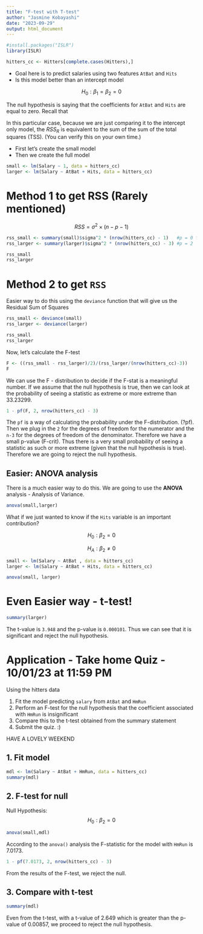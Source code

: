 ```yaml
---
title: "F-test with T-test"
author: "Jasmine Kobayashi"
date: "2023-09-29"
output: html_document
---
```


```r
#install.packages("ISLR")
library(ISLR)
```

```r
hitters_cc <- Hitters[complete.cases(Hitters),]
```

* Goal here is to predict salaries using two features `AtBat` and `Hits`
* Is this model better than an intercept model

$$
H_0: \beta_1 = \beta_2 = 0
$$

The null hypothesis is saying that the coefficients for `AtBat` and `Hits` are equal to zero. Recall that

\begin{equation}
F_{stat} = \frac{(RSS_R - RSS_{UR})/q}{RSS_{UR}/(n-p-1)}
\end{equation}

In this particular case, because we are just comparing it to the intercept only model, the $RSS_R$ is equivalent to the sum of the sum of the total squares (TSS). (You can verify this on your own time.)

* First let's create the small model
* Then we create the full model

```r
small <- lm(Salary ~ 1, data = hitters_cc)
larger <- lm(Salary ~ AtBat + Hits, data = hitters_cc)
```


# Method 1 to get RSS (Rarely mentioned)

$$
RSS = \sigma^2 \times (n-p-1)
$$

```r
rss_small <- summary(small)$sigma^2 * (nrow(hitters_cc) - 1)   #p = 0 for the first model
rss_larger <- summary(larger)$sigma^2 * (nrow(hitters_cc) - 3) #p = 2

rss_small
rss_larger
```


# Method 2 to get `RSS`

Easier way to do this using the `deviance` function that will give us the Residual Sum of Squares

```r
rss_small <- deviance(small)
rss_larger <- deviance(larger)

rss_small
rss_larger
```
Now, let's calculate the F-test

```r
F <- ((rss_small - rss_larger)/2)/(rss_larger/(nrow(hitters_cc)-3))
F
```

We can use the F - distribution to decide if the F-stat is a meaningful number. If we assume that the null hypothesis is true, then we can look at the probability of seeing a statistic as extreme or more extreme than $33.23299$.

```r
1 - pf(F, 2, nrow(hitters_cc) - 3)
```

The `pf` is a way of calculating the probability under the F-distribution. (?pf). Then we plug in the `2` for the degrees of freedom for the numerator and the `n-3` for the degrees of freedom of the denominator. Therefore we have a small p-value (F-crit). Thus there is a very small probability of seeing a statistic as such or more extreme (given that the null hypothesis is true). Therefore we are going to reject the null hypothesis.

## Easier: ANOVA analysis
There is a much easier way to do this. We are going to use the **ANOVA** analysis - Analysis of Variance.

```r
anova(small,larger)
```

What if we just wanted to know if the `Hits` variable is an important contribution?


$$H_0: \beta_2 = 0$$

$$H_A: \beta_2 \neq 0$$

```r
small <- lm(Salary ~ AtBat , data = hitters_cc)
larger <- lm(Salary ~ AtBat + Hits, data = hitters_cc)

anova(small, larger)
```

# Even Easier way - t-test!

```r
summary(larger)
```

The t-value is `3.948` and the p-value is `0.000101`. Thus we can see that it is significant and reject the null hypothesis.

# Application - Take home Quiz - 10/01/23 at 11:59 PM

Using the hitters data

1. Fit the model predicting `salary` from `AtBat` and `HmRun`
2. Perform an F-test for the null hypothesis that the coefficient associated with `HmRun` is insignificant
3. Compare this to the t-test obtained from the summary statement
4. Submit the quiz. :)

HAVE A LOVELY WEEKEND

## 1. Fit model

```r
mdl <- lm(Salary ~ AtBat + HmRun, data = hitters_cc)
summary(mdl)
```
## 2. F-test for null

Null Hypothesis: $$H_0: \beta_2 = 0$$

```r
anova(small,mdl)
```

According to the `anova()` analysis the F-statistic for the model with `HmRun` is $7.0173$.

```r
1 - pf(7.0173, 2, nrow(hitters_cc) - 3)
```

From the results of the F-test, we reject the null.

## 3. Compare with t-test

```r
summary(mdl)
```

Even from the t-test, with a t-value of $2.649$ which is greater than the p-value of $0.00857$, we proceed to reject the null hypothesis.